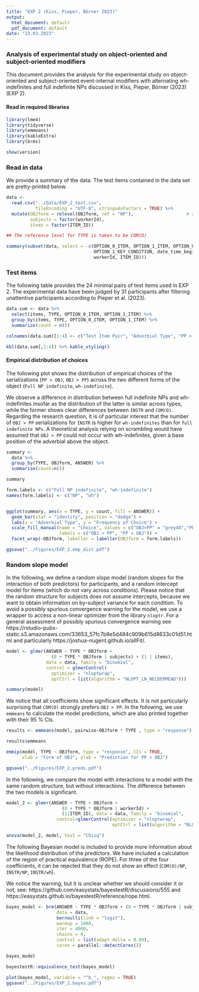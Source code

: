 ```yaml
---
title: "EXP 2 (Kiss, Pieper, Börner 2023)"
output:
  html_document: default
  pdf_document: default
date: "23.03.2023"
---
```


### Analysis of experimental study on object-oriented and subject-oriented modifiers

This document provides the analysis for the experimental study on object-oriented and subject-oriented event-internal modifiers with alternating wh-indefinites and full indefinite NPs discussed in Kiss, Pieper, Börner (2023) (EXP 2).

#### Read in required libraries

```r
library(lme4)
library(tidyverse)
library(emmeans) 
library(kableExtra)
library(brms)  

show(version)
```

### Read in data

We provide a summary of the data. The test items contained in the data set are pretty-printed below.

```r
data <-
  read.csv("../Data/EXP_2_test.csv", 
           fileEncoding = "UTF-8", stringsAsFactors = TRUE) %>%
  mutate(OBJform = relevel(OBJform, ref = "NP"),                    # reference level for OBJform
         subjects = factor(workerId),
         items = factor(ITEM_ID))

## The reference level for TYPE is taken to be COM(O)

summary(subset(data, select = -c(OPTION_0_ITEM, OPTION_1_ITEM, OPTION_0_KEY_CONDITION, 
                                 OPTION_1_KEY_CONDITION, date_time_begin, date_time_end, 
                                 workerId, ITEM_ID)))

```

### Test items

The following table provides the 24 minimal pairs of test items used in EXP 2. The experimental data have been judged by 31 participants after filtering unattentive participants according to Pieper et al. (2023).  

```r

data.sum <- data %>%
  select(items, TYPE, OPTION_0_ITEM, OPTION_1_ITEM) %>%
  group_by(items, TYPE, OPTION_0_ITEM, OPTION_1_ITEM) %>%
  summarize(count = n())

colnames(data.sum)[1:4] <- c("Test Item Pair", "Adverbial Type", "PP > OBJ", "OBJ > PP")

kbl(data.sum[,1:4]) %>% kable_styling()

```

#### Empirical distribution of choices

The following plot shows the distribution of empirical choices of the serializations (`PP > OBJ`, `OBJ > PP`) across the two different forms of the object (`Full NP indefinite`, `wh-indefinite`). 

We observe a difference in distribution between full indefinite NPs and wh-indefinites insofar as the distribution of the latter is similar across types, while the former shows clear differences between `INSTR` and `COM(O)`. Regarding the research question, it is of particular interest that the number of `OBJ > PP` serializations for `INSTR` is higher for `wh-indefinites` than for `full indefinite NPs`. A theoretical analysis relying on scrambling would have assumed that `OBJ > PP` could not occur with wh-indefinites, given a base position of the adverbial above the object. 

```r

summary <- 
  data %>% 
  group_by(TYPE, OBJform, ANSWER) %>% 
  summarise(count=n())

summary

form.labels <- c("Full NP indefinite", "wh-indefinite")
names(form.labels) <- c("NP", "wh")


ggplot(summary, aes(x = TYPE, y = count, fill = ANSWER)) +
  geom_bar(stat = "identity", position = "dodge") + 
  labs(x = "Adverbial Type", y = "Frequency of Choice") +
  scale_fill_manual(name = "Choice", values = c("OBJ>PP" = "grey40","PP>OBJ" = "grey80"),
                    labels = c("OBJ > PP", "PP > OBJ")) + 
  facet_wrap(~OBJform, labeller = labeller(OBJform = form.labels))

```

```r

ggsave("../Figures/EXP_2.emp_dist.pdf")

```

### Random slope model 

In the following, we define a random slope model (random slopes for the interaction of both predictors) for participants, and a random intercept model for items (which do not vary across conditions). 
Please notice that the random structure for subjects does not assume intercepts, because we want to obtain information on by-subject variance for each condition. To avoid a possibly spurious convergence warning for the model, we use a wrapper to access a non-linear optimizer from the library `nloptr`. For a general assessment of possibly spurious convergence warning see https://rstudio-pubs-static.s3.amazonaws.com/33653_57fc7b8e5d484c909b615d8633c01d51.html and particularly https://joshua-nugent.github.io/allFit/. 


```r

model <- glmer(ANSWER ~ TYPE * OBJform +
                 (0 + TYPE * OBJform | subjects) + (1 | items),
               data = data, family = "binomial",
               control = glmerControl(
                 optimizer = "nloptwrap",
                 optCtrl = list(algorithm = "NLOPT_LN_NELDERMEAD")))

summary(model)

```

We notice that all coefficients show significant effects. It is not particularly surprising that `COM(O)` strongly prefers `OBJ > PP`. In the following, we use `emmeans` to calculate the model predictions, which are also printed together with their 95 % CIs. 

```r

results <- emmeans(model, pairwise~OBJform * TYPE , type = "response")

results$emmeans

emmip(model, TYPE ~ OBJform, type = "response", CIs = TRUE, 
      xlab = "Form of OBJ", ylab = "Prediction for PP > OBJ")

ggsave("../Figures/EXP_2.preds.pdf")

```

In the following, we compare the model with interactions to a model with the same random structure, but without interactions. The difference between the two models is significant.

```r

model_2 <- glmer(ANSWER ~ TYPE + OBJform +
                     (0 + TYPE * OBJform | workerId) +
                     (1|ITEM_ID), data = data, family = "binomial",
                   control=glmerControl(optimizer = "nloptwrap",
                                        optCtrl = list(algorithm = "NLOPT_LN_NELDERMEAD")))

anova(model_2, model, test = "Chisq")

```

The following Bayesian model is included to provide more information about the likelihood distribution of the predictors. We have included a calculation of the region of practical equivalence (ROPE). For three of the four coefficients, it can be rejected that they do not show an effect (`COM(O)/NP`, `INSTR/NP`, `INSTR/wh`). 

We notice the warning, but it is unclear whether we should consider it or not, see: 
https://github.com/easystats/bayestestR/discussions/555 and https://easystats.github.io/bayestestR/reference/rope.html.


```r

bayes_model <- brm(ANSWER ~ TYPE * OBJform + (0 + TYPE * OBJform | subjects) + (1|items),
                   data = data,
                   bernoulli(link = "logit"),
                   warmup = 1000,
                   iter = 4000,
                   chains = 4,
                   control = list(adapt_delta = 0.99),
                   cores = parallel::detectCores())

bayes_model

bayestestR::equivalence_test(bayes_model)

```

```r

plot(bayes_model, variable = "^b_", regex = TRUE)
ggsave("../Figures/EXP_2.bayes.pdf")

```

